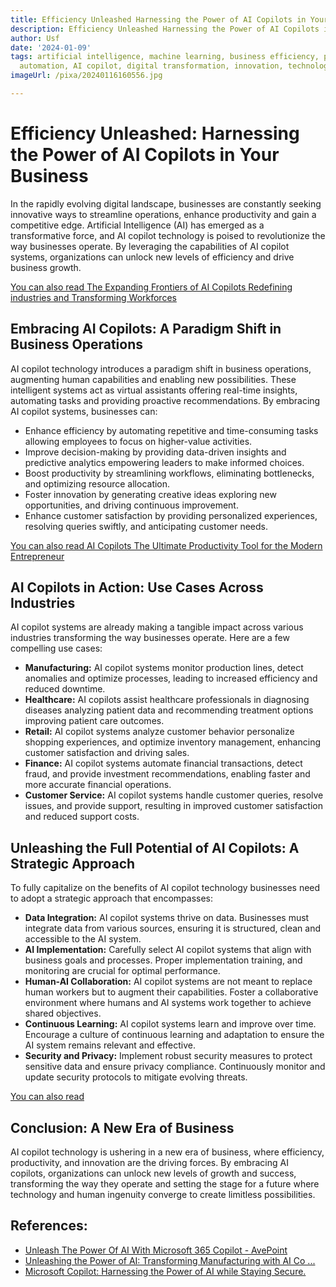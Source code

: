 ```yaml
---
title: Efficiency Unleashed Harnessing the Power of AI Copilots in Your Business
description: Efficiency Unleashed Harnessing the Power of AI Copilots in Your Business
author: Usf
date: '2024-01-09'
tags: artificial intelligence, machine learning, business efficiency, productivity,
  automation, AI copilot, digital transformation, innovation, technology, growth
imageUrl: /pixa/20240116160556.jpg

---
```

# Efficiency Unleashed: Harnessing the Power of AI Copilots in Your Business

In the rapidly evolving  digital  landscape, businesses are constantly seeking innovative ways to  streamline operations,  enhance productivity and  gain a competitive  edge. Artificial Intelligence (AI) has emerged as a transformative force,  and AI copilot  technology is poised to revolutionize the way businesses operate. By leveraging the  capabilities of AI copilot systems, organizations can unlock new levels of  efficiency and drive business growth.

[You can also read  The Expanding Frontiers of AI Copilots Redefining industries and Transforming Workforces](The%20Expanding%20Frontiers%20of%20AI%20Copilots%20Redefining%20industries%20and%20Transforming%20Workforces)


## Embracing  AI Copilots: A Paradigm Shift in Business Operations

AI copilot technology introduces a paradigm shift in business operations, augmenting human capabilities and enabling new possibilities. These intelligent systems act  as virtual assistants offering  real-time insights, automating tasks and providing proactive recommendations. By embracing  AI copilot systems, businesses can:

- Enhance efficiency by automating repetitive and time-consuming tasks allowing employees to  focus on higher-value activities.
- Improve decision-making by providing data-driven insights and predictive analytics empowering leaders to make informed choices.
- Boost productivity by streamlining workflows, eliminating bottlenecks, and optimizing resource allocation.
- Foster innovation by generating creative ideas exploring new opportunities, and driving continuous improvement.
- Enhance customer satisfaction by providing  personalized experiences,  resolving queries swiftly, and anticipating customer needs.

[You can also  read AI Copilots The Ultimate Productivity Tool for the Modern Entrepreneur](AI%20Copilots%20The%20Ultimate%20Productivity%20Tool%20for%20the%20Modern%20Entrepreneur)


## AI Copilots in Action: Use Cases Across Industries

AI copilot systems are already making a tangible impact across various industries  transforming the way businesses operate. Here are a few compelling use cases:

- **Manufacturing:** AI  copilot systems monitor production lines, detect anomalies and optimize processes, leading to increased efficiency and  reduced downtime.
- **Healthcare:** AI copilots assist healthcare  professionals in diagnosing diseases analyzing patient data  and recommending treatment options improving patient care outcomes.
- **Retail:** AI copilot systems analyze  customer behavior personalize shopping experiences, and optimize inventory management, enhancing customer satisfaction  and driving  sales.
- **Finance:** AI copilot systems automate financial transactions, detect fraud, and provide investment recommendations, enabling faster and more  accurate financial  operations.
-  **Customer  Service:**  AI copilot systems  handle customer queries, resolve issues, and provide support, resulting in improved customer  satisfaction and reduced support costs.

## Unleashing the Full Potential of AI Copilots: A Strategic Approach

To fully capitalize on the benefits of AI copilot technology businesses need  to adopt a strategic approach that  encompasses:

- **Data Integration:** AI copilot systems thrive on data. Businesses must integrate  data from  various sources, ensuring it is structured, clean and accessible to the AI system.
- **AI Implementation:** Carefully select  AI copilot systems that align with business goals and processes.  Proper  implementation training, and monitoring are crucial for optimal performance.
-  **Human-AI Collaboration:** AI copilot systems are not meant to replace  human workers but to augment their capabilities. Foster  a collaborative environment where humans and  AI systems work together to achieve shared  objectives.
- **Continuous Learning:**  AI copilot  systems  learn and improve over time. Encourage a culture of continuous learning and adaptation to ensure the AI system remains relevant and effective.
-  **Security and Privacy:** Implement robust security measures to protect sensitive data and ensure privacy compliance. Continuously  monitor and update  security protocols to mitigate evolving threats.

[You can also read ]()


## Conclusion: A New Era of Business

AI copilot technology is ushering in a new era of business, where efficiency, productivity, and innovation are the driving  forces.  By embracing AI copilots, organizations can unlock new levels of growth and success, transforming the way they operate and  setting the stage for a future where technology and human ingenuity  converge to create limitless  possibilities.

## References:
- [Unleash The Power Of AI With Microsoft 365 Copilot - AvePoint](https://www.avepoint.com/blog/strategy-blog/microsoft-365-copilot-ai-for-digital-workplace)
- [Unleashing the Power of AI: Transforming Manufacturing with AI Co ...](https://www.linkedin.com/pulse/unleashing-power-ai-transforming-manufacturing-co-pilots-s%C3%BDkora)
- [Microsoft Copilot: Harnessing the Power of AI while Staying Secure.](https://www.linkedin.com/pulse/microsoft-copilot-harnessing-power-ai-while-staying-secure-crooks)

